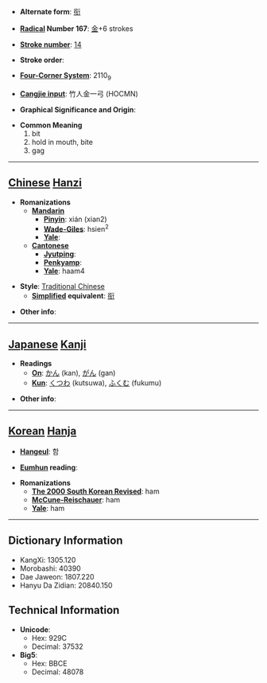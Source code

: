 * '''Alternate form''': [[衔]]

* '''[[Wiktionary:Chinese radical index| Radical]] Number 167''': [[Wiktionary:Chinese radical index 金|金]]+6 strokes

* '''[[Wiktionary:Chinese total strokes index|Stroke number]]''': [[Wiktionary:Chinese total strokes index 14|14]]

* '''Stroke order''': 

* '''[[Wiktionary:Chinese four corner index|Four-Corner System]]''': 2110<sub>9</sub>

* '''[[Wiktionary:Chinese Cangjie index|Cangjie input]]''': 竹人金一弓 (HOCMN)

* '''Graphical Significance and Origin''': 

* '''Common Meaning'''
*#bit
*# hold in mouth, bite
*# gag


----

== [[Chinese]] [[Hanzi]] ==

* '''Romanizations'''
** '''[[Mandarin]]'''
*** '''[[Pinyin]]''': xián (xian2)
*** '''[[Wade-Giles]]''': hsien<sup>2</sup>
*** '''[[Yale]]''': 
** '''[[Cantonese]]'''
*** '''[[Jyutping]]''':
*** '''[[Penkyamp]]''': 
*** '''[[Yale]]''': haam4

* '''Style''': [[Traditional Chinese]] 
** '''[[Simplified Chinese|Simplified]] equivalent''': [[衔]]

* '''Other info''': 

----

== [[Japanese]] [[Kanji]] ==

* '''Readings'''
** '''[[On]]''': [[かん]] (kan), [[がん]] (gan)
** '''[[Kun]]''': [[くつわ]] (kutsuwa), [[ふくむ]] (fukumu)

* '''Other info''':  

----

== [[Korean]] [[Hanja]] ==

* '''[[Hangeul]]''': 함

* '''[[Eumhun]] reading''': 

* '''Romanizations'''
** '''[[The 2000 South Korean Revised Romanization|The 2000 South Korean Revised]]''': ham
** '''[[McCune-Reischauer]]''': ham
** '''[[Yale]]''': ham

----

== Dictionary Information ==

* KangXi: 1305.120
* Morobashi: 40390
* Dae Jaweon: 1807.220
* Hanyu Da Zidian: 20840.150

== Technical Information ==

* '''Unicode''':
** Hex: 929C
** Decimal: 37532
* '''Big5''':
** Hex: BBCE
** Decimal: 48078